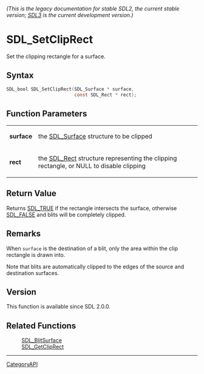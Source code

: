 ====== (This is the legacy documentation for stable SDL2, the current stable version; [https://wiki.libsdl.org/SDL3/ SDL3] is the current development version.) ======
= SDL_SetClipRect =

Set the clipping rectangle for a surface.

== Syntax ==

<syntaxhighlight lang='c'>
SDL_bool SDL_SetClipRect(SDL_Surface * surface,
                         const SDL_Rect * rect);
</syntaxhighlight>

== Function Parameters ==

{|
|'''surface'''
|the [[SDL_Surface]] structure to be clipped
|-
|'''rect'''
|the [[SDL_Rect]] structure representing the clipping rectangle, or NULL to disable clipping
|}

== Return Value ==

Returns [[SDL_TRUE]] if the rectangle intersects the surface, otherwise
[[SDL_FALSE]] and blits will be completely clipped.

== Remarks ==

When <code>surface</code> is the destination of a blit, only the area
within the clip rectangle is drawn into.

Note that blits are automatically clipped to the edges of the source and
destination surfaces.

== Version ==

This function is available since SDL 2.0.0.

== Related Functions ==

:[[SDL_BlitSurface]]
:[[SDL_GetClipRect]]

----
[[CategoryAPI]]


